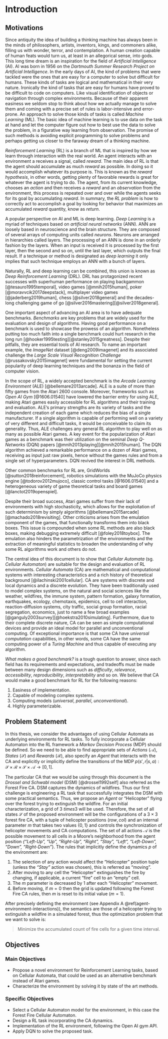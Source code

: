 # Introduction

## Motivations

Since antiquity the idea of building a thinking machine has always been in the minds of philosophers, artists, inventors, kings, and commoners alike, filling us with wonder, terror, and contemplation. A human creation capable of human feats would turn us, at least in an allegorical sense, into gods. This long time dream is an inspiration for the field of _Artificial Intelligence_ (AI). AI was born in 1956 on the _Dartmouth Summer Research Project on Artificial Intelligence_. In the early days of AI, the kind of problems that were tackled were the ones that are easy for a computer to solve but difficult for humans. These kinds of tasks are logical and mathematical in their very nature. Ironically the kind of tasks that are easy for humans have proved to be difficult to code on computers. Like visual identification of objects or navigation through complex environments. Because of their apparent easiness we seldom stop to think about how we actually manage to solve them and coming with a precise set of rules is labor-intensive and error-prone. An approach to solve those kinds of tasks is called _Machine Learning_ (ML). The basic idea of machine learning is to use data on the task at hand and let the computer figure out how to best use the data to solve the problem, in a figurative way learning from observation. The promise of such methods is avoiding explicit programming to solve problems and perhaps getting us closer to the faraway dream of a thinking machine. 

_Reinforcement Learning_ (RL) is a branch of ML that is inspired by how we learn through interaction with the real world. An agent interacts with an environment a receives a signal, called _reward_. The main idea of RL is that the agent should accumulate as much _reward_ as possible. In doing so it would accomplish whatever its purpose is. This is known as the _reward hypothesis_, in other words, getting plenty of favorable rewards is great for whatever the agent is trying to do. The agent, from its current knowledge, chooses an _action_ and then receives a _reward_ and an _observation_ from the environment, this process is repeated over and over while the agents seeks for its goal by accumulating _reward_. In summary, the _RL problem_ is how to correctly act to accomplish a goal by looking for behavior that maximizes an accumulated _reward_ quantity, know as _return_.

A popular perspective on AI and ML is deep learning. _Deep Learning_ is a myriad of techniques based on _artificial neural networks_ (ANN). ANN are loosely based in neuroscience and the brain structure. They are composed of several arrays of computing units called _neurons_. Neurons are arranged in hierarchies called layers. The processing of an ANN is done in an orderly fashion by the layers. When an input is received it is processed by the first layer, then the second and so on, until the last layer, which outputs the final result. If a technique or method is designated as _deep learning_ it only implies that such technique employs an ANN with a bunch of layers.

Naturally, RL and deep learning can be combined, this union is known as _Deep Reinforcement Learning_ (DRL). DRL has protagonized recent successes with superhuman performance on playing backgammon [@tesauro1995temporal], video games [@mnih2015human], poker [@moravvcik2017deepstack], multiplayer video games [@jaderberg2019human], chess [@silver2018general] and the decades-long challenging game of go [@silver2016mastering][@silver2018general].

One important aspect of advancing an AI area is to have adequate benchmarks. _Benchmarks_ are key problems that are widely used for the evaluation and design of algorithms. Having good performance on a benchmark is used to showcase the prowess of an algorithm. Nonetheless putting too much faith into a single benchmark could hurt research in the long run [@hooker1995testing][@stanley2015greatness]. Despite their pitfalls, they are essential tools of AI research. To name an important example, the _ImageNet_ dataset [@deng2009imagenet] and its associated challenge the _Large Scale Visual Recognition Challenge_ [@russakovsky2015imagenet] were fundamental for setting the current popularity of deep learning techniques and the bonanza in the field of computer vision.

In the scope of RL, a widely accepted benchmark is the _Arcade Learning Environment_ (ALE) [@bellemare2013arcade]. ALE is a suite of more than fifty games from the Atari 2600 console. Moreover, frameworks such as _Open AI Gym_ [@1606.01540] have lowered the barrier entry for using ALE, making Atari games easily accessible for RL algorithms and their training and evaluation. ALE's primary strengths are its variety of tasks and the independent creation of each game which reduces the bias of a single manufacturer. If a single algorithm is capable of performing well on a variety of very different and difficult tasks, it would be conceivable to claim its generality. Thus, ALE challenges any general RL algorithm to play well on as many as possible Atari games. A key event for the popularization of Atari games as a benchmark was their utilization on the seminal _Deep Q-Networks_ (DQN) papers [@mnih2013playing][@mnih2015human]. The DQN algorithm achieved a remarkable performance on a dozen of Atari games, receiving as input just raw pixels, hence without the games rules and from a single set of hyperparameters. DQN revived the interest in DRL methods.

Other common benchmarks for RL are, GridWorlds [@sutton2018reinforcement], robotics simulations with the MuJoCo physics engine [@todorov2012mujoco], classic control tasks [@1606.01540] and a heterogeneous variety of game theoretical tasks and board games [@lanctot2019openspiel].

Despite their broad success, Atari games suffer from their lack of environments with high stochasticity, which allows for the exploitation of such determinism by simply algorithms [@bellemare2015arcade][@machado2018revisiting]. Other criticisms arises from the emulation component of the games, that functionally transforms them into black boxes. This issue is compounded when some RL methods are also black boxes, making debugging extremely difficult [@foley2018toybox]. The emulation also hinders the parametrization of the environments and the extraction of meaningful statistics to broaden the understanding of why some RL algorithms work and others do not.

The central idea of this document is to show that _Cellular Automata_ (sg. _Cellular Automaton_) are suitable for the design and evaluation of RL environments. _Cellular Automata_ (CA) are mathematical and computational systems with interesting characteristics
and a rich history of theoretical background [@ilachinski2001cellular]. CA are systems with discrete and local dynamics and a discrete evolution. They have been traditionally used to model complex systems, on the natural and social sciences like the weather, wildfires, the immune system, pattern formation, galaxy formation, earthquakes, ecology, chemotaxis, epidemics, cell to cell interaction, reaction-diffusion systems, city traffic, social group formation, racial segregation, economics, just to name a few broad examples [@ganguly2003survey][@hoekstra2010simulating]. Furthermore, due to their complete discrete nature, CA can be seen as simple computational devices and provide an ideal model for parallel and unconventional computing. Of exceptional importance is that some CA have _universal computation_ capabilities, in other words, some CA have the same computing power of a _Turing Machine_ and thus capable of executing any algorithm.

_What makes a good benchmark?_ is a tough question to answer, since each field has its requirements and expectations, and tradeoffs must be made between many design dimensions such as _difficulty_, _relevance_, _accessibility_, _reproducibility_, _interpretability_ and so on. We believe that CA would make a good benchmark for RL for the following reasons:

1. Easiness of implementation.
2. Capable of modeling complex systems.
3. Computing models (_universal_, _parallel_, _unconventional_).
4. Highly parameterizable.

## Problem Statement

In this thesis, we consider the advantages of using Cellular Automata as underlying environments for RL tasks. To fully incorporate a Cellular Automaton into the RL framework a _Markov Decision Process_ (MDP) should be defined. So we need to be able to find appropriate sets of _Actions_ ($\mathcal{A}$), _States_ ($\mathcal{S}$) and _Rewards_ ($\mathcal{R}$), also specify an _Agent_ that interacts with the CA and explicitly or implicitly define the transitions of the MDP $p(s',r|s,a): \mathcal{S} \times \mathcal{R} \times \mathcal{S} \times \mathcal{A} \rightarrow [0,1]$.

The particular CA that we would be using through this document is the _Drossel and Schwabl model_ (DSM) [@drossel1992self] also referred as the Forest Fire CA. DSM captures the dynamics of wildfires. Thus our first challenge is engineering a RL task that successfully integrates the DSM with some practical semantics. Thus, we propose an _Agent_ or "Helicopter" flying over the forest trying to extinguish the wildfire. For an initial characterization, a grid of $3 \ times 3$ will be used. Therefore, the set of all states $\mathcal{S}$ of the proposed environment will be the configurations of a $3 \times 3$ forest fire CA, with a tuple of helicopter positions $(row,col)$ and an internal parameter $m$ that takes two values $\{0, 1\}$ and controls the synchronization of helicopter movements and CA computations. The set of all actions $\mathcal{A}$ is the possible movement to all cells in a Moore's neighborhood from the agent position _{"Left-Up", "Up", "Right-Up", "Right", "Stay", "Left", "Left-Down", "Down", "Right-Down"_}. The rules that implicitly define the dynamics $p$ of the environment are:

1. The selection of any action would affect the "Helicopter" position tuple (unless the _"Stay"_ action was chosen), this is referred as "moving".
2. After moving to any cell the "Helicopter" extinguishes the fire by changing, if applicable, a current "fire" cell to an "empty" cell.
3. The $m$ parameter is decreased by $1$ after each "Helicopter" movement.
4. Before moving, if $m=0$ then the grid is updated following the Forest Fire CA rules, then $m$ is reset to its initial value ($m=1$).

After precisely defining the environment (see Appendix A \@ref(agent-environment-interactions)), the semantics are those of a helicopter trying to extinguish a wildfire in a simulated forest, thus the optimization problem that we want to solve is:

> Minimize the accumulated count of fire cells for a given time interval.

## Objectives

### Main Objectives

+ Propose a novel environment for Reinforcement Learning tasks, based on Cellular Automata, that could be used as an alternative benchmark instead of Atari games.
+ Characterize the environment by solving it by state of the art methods.

### Specific Objectives

+ Select a Cellular Automaton model for the environment, in this case the Forest Fire Cellular Automaton.
+ Design a RL task incorporating the CA dynamics.
+ Implementation of the RL environment, following the Open AI gym API.
+ Apply DQN to solve the proposed task.
